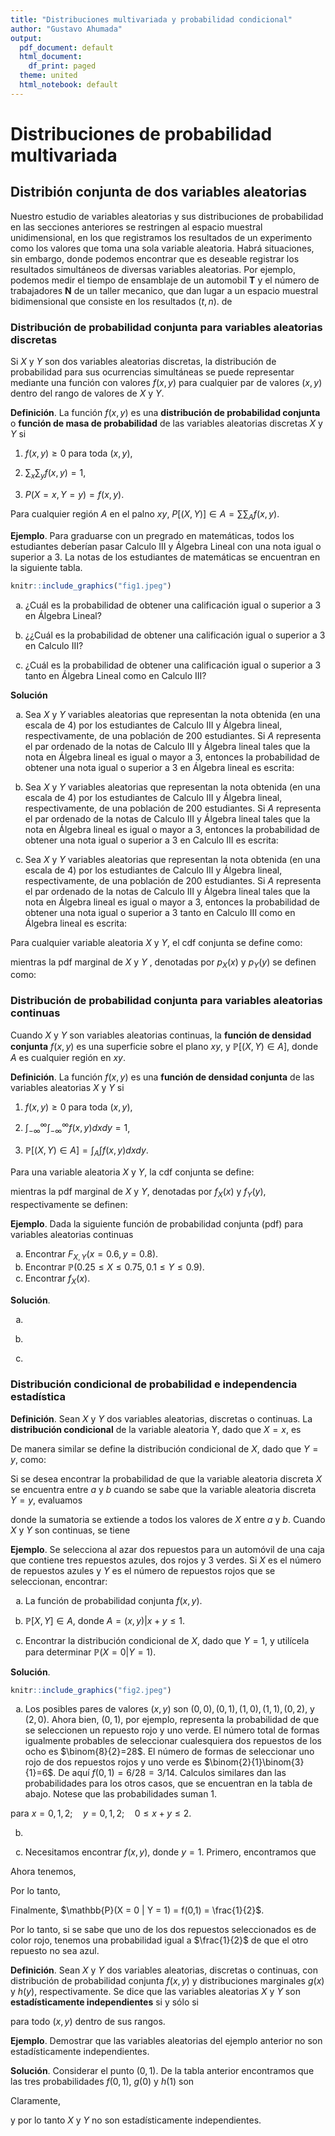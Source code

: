 ```yaml
---
title: "Distribuciones multivariada y probabilidad condicional"
author: "Gustavo Ahumada"
output:
  pdf_document: default
  html_document:
    df_print: paged
  theme: united
  html_notebook: default
---
```


# Distribuciones de probabilidad multivariada


## Distribión conjunta de dos variables aleatorias
Nuestro estudio de variables aleatorias y sus distribuciones de probabilidad en las secciones anteriores se restringen al espacio muestral unidimensional, en los que registramos los resultados de un experimento como los valores que toma una sola variable aleatoria. Habrá situaciones, sin embargo, donde podemos encontrar que es deseable registrar los resultados simultáneos de diversas variables aleatorias. Por ejemplo, podemos medir el tiempo de ensamblaje de un automobil **T** y el número de trabajadores **N** de un taller mecanico, que dan lugar a un espacio muestral bidimensional que consiste en los resultados $(t,n)$.  de 

### Distribución de probabilidad conjunta para variables aleatorias discretas

Si $X$ y $Y$ son dos variables aleatorias discretas, la distribución de probabilidad para sus ocurrencias simultáneas se puede representar mediante una función con valores $f(x,y)$ para cualquier par de valores $(x,y)$ dentro del rango de valores de $X$ y $Y$.

**Definición**. La función $f(x,y)$ es una **distribución de probabilidad conjunta** o **función de masa de probabilidad** de las variables aleatorias discretas $X$ y $Y$ si

1. $f(x,y)	\geq 0$ para toda $(x,y)$,

2. $\sum_{x}\sum_{y}f(x,y) = 1$,

3. $P(X = x, Y = y) = f(x,y)$.

Para cualquier región $A$ en el palno $xy$, $P[(X,Y)] \in A = \sum\sum_{A}f(x,y)$.


**Ejemplo**. Para graduarse con un pregrado en matemáticas, todos los estudiantes deberían pasar Calculo III y Álgebra Lineal con una nota igual o superior a $3$. La notas de los estudiantes de matemáticas se encuentran en la siguiente tabla.


```r
knitr::include_graphics("fig1.jpeg")
```


a. ¿Cuál es la probabilidad de obtener una calificación igual o superior a 3 en Álgebra Lineal?

b. ¿¿Cuál es la probabilidad de obtener una calificación igual o superior a 3 en Calculo III?

c. ¿Cuál es la probabilidad de obtener una calificación igual o superior a 3 tanto en Álgebra Lineal como en Calculo III?


**Solución**

a. Sea $X$ y $Y$ variables aleatorias que representan la nota obtenida (en una escala de 4) por los estudiantes de Calculo III y Álgebra lineal, respectivamente, de una población de 200 estudiantes. Si *A* representa el par ordenado de la notas de Calculo III y Álgebra lineal tales que la nota en Álgebra lineal es igual o mayor a $3$, entonces la probabilidad de obtener una nota igual o superior a $3$ en Álgebra lineal es escrita:

\begin{equation}
\mathbb{P}[(X,Y), \in A] = \sum_{(x,y) \in A}\sum pX,Y(x,y) = \frac{2+5+7+13+85+33}{200} = \frac{145}{200}.  \nonumber
\end{equation}

b. Sea $X$ y $Y$ variables aleatorias que representan la nota obtenida (en una escala de 4) por los estudiantes de Calculo III y Álgebra lineal, respectivamente, de una población de 200 estudiantes. Si *A* representa el par ordenado de la notas de Calculo III y Álgebra lineal tales que la nota en Álgebra lineal es igual o mayor a $3$, entonces la probabilidad de obtener una nota igual o superior a $3$ en Calculo III es escrita:

\begin{equation}
\mathbb{P}[(X,Y), \in A] = \sum_{(x,y) \in A}\sum pX,Y(x,y) = \frac{2+13+6+5+85+40}{200} = \frac{151}{200}.  \nonumber
\end{equation}

c. Sea $X$ y $Y$ variables aleatorias que representan la nota obtenida (en una escala de 4) por los estudiantes de Calculo III y Álgebra lineal, respectivamente, de una población de 200 estudiantes. Si *A* representa el par ordenado de la notas de Calculo III y Álgebra lineal tales que la nota en Álgebra lineal es igual o mayor a $3$, entonces la probabilidad de obtener una nota igual o superior a $3$ tanto en Calculo III como en Álgebra lineal es escrita:

\begin{equation}
\mathbb{P}[(X,Y), \in A] = \sum_{(x,y) \in A}\sum pX,Y(x,y) = \frac{2+5+13+85}{200} = \frac{105}{200}.  \nonumber
\end{equation}

Para cualquier variable aleatoria $X$ y $Y$, el cdf conjunta se define como:

\begin{equation}
F_{X,Y}(x,y) = \mathbb{P}(X \leq x, Y \leq y),  \nonumber
\end{equation}

mientras la pdf marginal de $X$ y $Y$ , denotadas por $p_{X}(x)$ y $p_{Y}(y)$ se definen como:

\begin{equation}
p_{X}(x) = \sum_{y} p_{X,Y}(x,y)  \nonumber
\end{equation}

\begin{equation}
p_{Y}(y) = \sum_{y} p_{X,Y}(x,y).  \nonumber
\end{equation}


### Distribución de probabilidad conjunta para variables aleatorias continuas

Cuando $X$ y $Y$ son variables aleatorias continuas, la **función de densidad conjunta** $f(x,y)$ es una superficie sobre el plano $xy$, y $\mathbb{P}[(X,Y) \in A]$, donde $A$ es cualquier región en $xy$.

**Definición**. La función $f(x,y)$ es una **función de densidad conjunta** de las variables aleatorias $X$ y $Y$ si

1. $f(x,y)	\geq 0$ para toda $(x,y)$,

2. $\int^{\infty}_{-\infty}\int^{\infty}_{-\infty}f(x,y) dxdy= 1$,

3. $\mathbb{P}[(X,Y) \in A] = \int_{A}\int f(x,y) dxdy$.

Para una variable aleatoria $X$ y $Y$, la cdf conjunta se define:

\begin{equation}
F_{X,Y}(x,y) = \int^{x}_{-\infty}\int^{y}_{-\infty}f(x,y)dxdy, -\infty < x < \infty, -\infty < y < \infty,   \nonumber
\end{equation}

mientras la pdf marginal de $X$ y $Y$, denotadas por $f_{X}(x)$ y $f_{Y}(y)$, respectivamente se definen:

\begin{equation}
f_{X}(x) = \int^{\infty}_{-\infty}f_{X,Y}(x,y)dy, -\infty < x < \infty, -\infty < y < \infty,   \nonumber
\end{equation}

\begin{equation}
f_{Y}(y) = \int^{\infty}_{-\infty}f_{X,Y}(x,y)dx, -\infty < y < \infty, -\infty < y < \infty,   \nonumber
\end{equation}

 
**Ejemplo**. Dada la siguiente función de probabilidad conjunta (pdf) para variables aleatorias continuas

\begin{equation} 
f_{X,Y}(x,y) = \left \{ \begin{matrix} 1 & \mbox{si}1 \quad si \quad 0 \leq x \leq 1, 0 \leq y \leq 1, \\ 0 & \mbox{en otros casos.}\end{matrix}\right. \nonumber
\end{equation}

a. Encontrar $F_{X,Y}(x=0.6, y= 0.8)$.
b. Encontrar $\mathbb{P}(0.25 \leq X \leq 0.75, 0.1 \leq Y \leq 0.9)$.
c. Encontrar $f_{X}(x)$.

**Solución**.

a. 
\begin{equation} 
F_{X,Y}(x=0.6, y= 0.8) =  \int^{0.6}_{0}\int^{0.8}_{0}f_{X,Y}(x,y) dxdy = \int^{0.6}_{0}\int^{0.8}_{0}1 dxdy = \int^{0.6}_{0} 0.8 dy = 0.48.  \nonumber
\end{equation}

b. 
\begin{equation} 
\mathbb{P}(0.25 \leq X \leq 0.75, 0.1 \leq Y \leq 0.9) = \int^{0.75}_{0.25}\int^{0.9}_{0.1}f_{X,Y}(x,y) dxdy = \int^{0.75}_{0.25}\int^{0.9}_{0.1} 1 dxdy = \int^{0.75}_{0.25}0.8dy = 0.40.    \nonumber
\end{equation}

c. 
\begin{equation} 
f_{X}(x) = \int^{1}_{0}f_{X,Y}(x,y) dy = 1, \quad 0 \leq x \leq 1    \nonumber
\end{equation}


### Distribución condicional de probabilidad e independencia estadística

**Definición**. Sean $X$ y $Y$ dos variables aleatorias, discretas o continuas. La **distribución condicional**  de la variable aleatoria Y, dado que $X=x$, es 
\begin{equation} 
f(x|y) = \frac{f(x,y)}{g(x)}, \quad g(x)>0.   \nonumber
\end{equation}

De manera similar se define la distribución condicional de $X$, dado que $Y = y$, como:

\begin{equation} 
f(y|x) = \frac{f(x,y)}{h(y)}, \quad h(y)>0.   \nonumber
\end{equation}

Si se desea encontrar la probabilidad de que la variable aleatoria discreta $X$ se encuentra entre $a$ y $b$ cuando se sabe que la variable aleatoria discreta $Y = y$, evaluamos

\begin{equation} 
P(a < X < b | Y = y) = \sum_{x}f(x|y),   \nonumber
\end{equation}

donde la sumatoria se extiende a todos los valores de $X$ entre $a$ y $b$. Cuando $X$ y $Y$ son continuas, se tiene

\begin{equation} 
P(a < X < b | Y = y) = \int^{b}_{a}f(x|y)dx.   \nonumber
\end{equation}


**Ejemplo**. Se selecciona al azar dos repuestos para un automóvil de una caja que contiene tres repuestos azules, dos rojos y 3 verdes. Si $X$ es el número de repuestos azules y $Y$ es el número de repuestos rojos que se seleccionan, encontrar:


a. La función de probabilidad conjunta $f(x,y)$.

b. $\mathbb{P}[X,Y] \in A$, donde $A = {(x,y)| x+y \leq 1}$.

c. Encontrar la distribución condicional de $X$, dado que $Y=1$, y utilícela para determinar $\mathbb{P}(X = 0 | Y = 1)$.

**Solución**.

```r
knitr::include_graphics("fig2.jpeg")
```

a. Los posibles pares de valores $(x,y)$ son $(0,0),(0,1),(1,0),(1,1),(0,2),$ y $(2,0)$. Ahora bien, $(0,1)$, por ejemplo, representa la probabilidad de que se seleccionen un repuesto rojo y uno verde. El número total de formas igualmente probables de seleccionar cualesquiera dos repuestos de los ocho es $\binom{8}{2}=28$. El número de formas de seleccionar uno rojo de dos repuestos rojos y uno verde es $\binom{2}{1}\binom{3}{1}=6$. De aquí $f(0,1)=6/28=3/14$. Calculos similares dan las probabilidades para los otros casos,  que se encuentran en la tabla de abajo. Notese que las probabilidades suman 1.

\begin{equation} 
f(x,y) = \frac{\binom{3}{x}\binom{2}{y}\binom{3}{2-x-y}}{\binom{8}{2}},  \nonumber
\end{equation}

para $x=0,1,2; \quad y = 0,1,2; \quad 0 \leq x+y \leq 2$.

b. 
\begin{equation} 
\begin{split}
f(x,y) = \mathbb{P}[(X,Y) \in A] & =  P(X+Y \leq 1)  \\ 
& = f(0,0) + f(0,1) + f(1,0) \\
& = \frac{3}{28} + \frac{3}{14} + \frac{9}{28} \\
& = \frac{9}{14}. \nonumber
\end{split}
\end{equation}

c. Necesitamos encontrar $f(x,y)$, donde $y=1$. Primero, encontramos que 
\begin{equation} 
h(1) = \sum^{2}_{x=0}f(x,1) = frac{3}{14} + frac{3}{14} + 0 = frac{3}{7}. \nonumber
\end{equation}

Ahora tenemos,

\begin{equation} 
f(x|1) = \frac{f(x,1)}{h(1)} = \frac{7}{3}f(x,1), \quad x = 0,1,2. \nonumber
\end{equation}

Por lo tanto,

\begin{equation} 
\begin{split}
f(0|1) & = \frac{7}{3}f(0,1) =  \binom{7}{3}\binom{3}{14} = \frac{1}{2}, \\ 
f(1|1) & = \frac{7}{3}f(1,1) =  \binom{7}{3}\binom{3}{14} = \frac{1}{2}, \\ 
f(2|1) & = \frac{7}{3}f(2,1) =  \binom{7}{3}(0) = 0 \nonumber
\end{split}
\end{equation}

\begin{center}
\begin{tabular}{ c| c| c| c| }
 x & 0 & 1 & 2 \\ 
 \hline
 f(x) & $\frac{1}{2}$ & $\frac{1}{2}$ & 0 
\end{tabular}
\end{center}

Finalmente,
$\mathbb{P}(X = 0 | Y = 1) = f(0,1) = \frac{1}{2}$.

Por lo tanto, si se sabe que uno de los dos repuestos seleccionados es de color rojo, tenemos una probabilidad igual a $\frac{1}{2}$ de que el otro repuesto no sea azul.


**Definición**. Sean $X$ y $Y$ dos variables aleatorias, discretas o continuas, con distribución de probabilidad conjunta $f(x,y)$ y distribuciones marginales $g(x)$ y $h(y)$, respectivamente. Se dice que las variables aleatorias $X$ y $Y$ son **estadísticamente independientes** si y sólo si

\begin{equation} 
f(x,y) = g(x)h(y)
\end{equation}

para todo $(x,y)$ dentro de sus rangos.

**Ejemplo**. Demostrar que las variables aleatorias del ejemplo anterior no son estadísticamente independientes.

**Solución**. Considerar el punto $(0,1)$. De la tabla anterior encontramos que las tres probabilidades $f(0,1)$, $g(0)$ y $h(1)$ son 

\begin{equation} 
\begin{split}
f(0,1) & = \frac{3}{4},  \\ 
g(0) & = \sum^{2}_{y=0}f(0,y) = \frac{3}{28} + \frac{3}{14} + \frac{1}{28} = \frac{5}{14}, \\ 
h(1) & = \sum^{2}_{x=0}f(x,1) = \frac{3}{14} + \frac{3}{14} + 0 = \frac{3}{7} \nonumber
\end{split}
\end{equation}

Claramente,

\begin{equation} 
f(0,1) \neq g(0)h(1), \nonumber
\end{equation}

y por lo tanto $X$ y $Y$ no son estadísticamente independientes.





